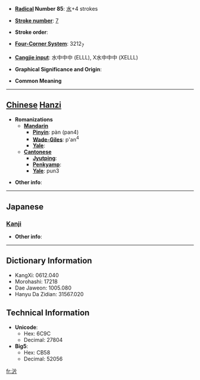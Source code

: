 * '''[[Wiktionary:Chinese radical index| Radical]] Number 85''': [[Wiktionary:Chinese radical index 水|水]]+4 strokes

* '''[[Wiktionary:Chinese total strokes index|Stroke number]]''': [[Wiktionary:Chinese total strokes index 7|7]]

* '''Stroke order''': 

* '''[[Wiktionary:Chinese four corner index|Four-Corner System]]''': 3212<sub>7</sub>

* '''[[Wiktionary:Chinese Cangjie index|Cangjie input]]''': 水中中中 (ELLL), X水中中中 (XELLL)

* '''Graphical Significance and Origin''': 

* '''Common Meaning'''

----

== [[Chinese]] [[Hanzi]] ==

* '''Romanizations'''
** '''[[Mandarin]]'''
*** '''[[Pinyin]]''': pàn (pan4)
*** '''[[Wade-Giles]]''': p'an<sup>4</sup>
*** '''[[Yale]]''': 
** '''[[Cantonese]]'''
*** '''[[Jyutping]]''':
*** '''[[Penkyamp]]''': 
*** '''[[Yale]]''': pun3

* '''Other info''': 

----

==Japanese==
===[[Kanji]]===
{{kanji|on readings=[[はん]] (han)
|kun readings=
}}

* '''Other info''':  

----

== Dictionary Information ==

* KangXi: 0612.040
* Morohashi: 17218
* Dae Jaweon: 1005.080
* Hanyu Da Zidian: 31567.020

== Technical Information ==

* '''Unicode''':
** Hex: 6C9C
** Decimal: 27804
* '''Big5''':
** Hex: CB58
** Decimal: 52056

[[fr:沜]]